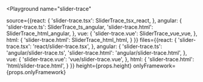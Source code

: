 

<Playground
  name="slider-trace"
  
  source={{react: {
             'slider-trace.tsx': SliderTrace_tsx_react,
           },
           angular: {
             'slider-trace.ts': SliderTrace_ts_angular,
             'slider-trace.html': SliderTrace_html_angular,
           },
           vue: {
             'slider-trace.vue': SliderTrace_vue_vue,
           },
           html: {
             'slider-trace.html': SliderTrace_html_html,
           }
}}
  files={{react: {
            'slider-trace.tsx': 'react/slider-trace.tsx',
          },
          angular: {
            'slider-trace.ts': 'angular/slider-trace.ts',
            'slider-trace.html': 'angular/slider-trace.html',
          },
          vue: {
            'slider-trace.vue': 'vue/slider-trace.vue',
          },
          html: {
            'slider-trace.html': 'html/slider-trace.html',
          }
}}
  height={props.height}
  onlyFramework={props.onlyFramework}
></Playground>
